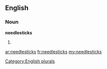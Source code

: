 ==English==

===Noun===
'''needlesticks'''

# {{plural of|[[needlestick]]}}

[[Category:English plurals]]

[[ar:needlesticks]]
[[fr:needlesticks]]
[[my:needlesticks]]